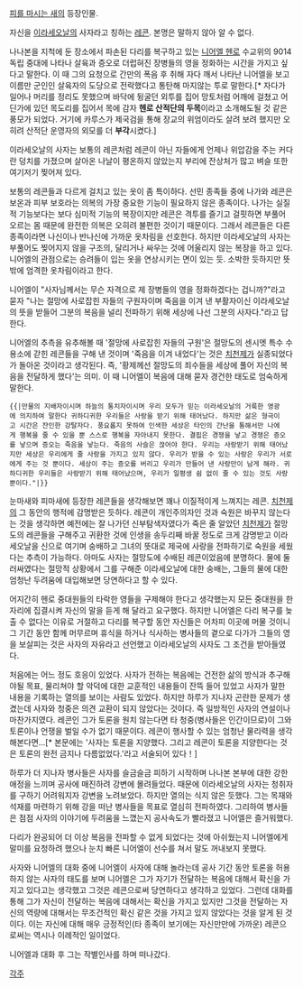 [[피를 마시는 새]]의 등장인물.

자신을 [[이라세오날]]의 사자라고 칭하는 [[레콘]]. 본명은 말하지 않아 알 수 없다.

나나본을 지척에 둔 장소에서 파손된 다리를 복구하고 있는 [[니어엘 헨로]] 수교위의 9014 독립 중대에 나타나 살육과 증오로 더럽혀진 장병들의 영을 정화하는 시간을 가지고 싶다고 말한다. 이 때 그의 요청으로 간만의 폭음 후 취해 자다 깨서 나타난 니어엘을 보고 이름만 군인인 살육자의 도당으로 전락했다고 통탄해 마지않는 투로 말한다.[* 자다가 일어나 머리를 정리도 못했으며 바닥에 뒹굴던 외투를 집어 망토처럼 어깨에 걸쳤고 어딘가에 있던 목도리를 집어서 목에 감자 '''헨로 산적단의 두목'''이라고 소개해도될 것 같은 풍모가 되었다. 거기에 카루스가 제국검을 통해 장교의 위엄이라도 살려 보려 했지만 오히려 산적단 운영자의 외모를 더 '''부각'''시켰다.]

이라세오날의 사자는 보통의 레콘처럼 레콘이 아닌 자들에게 언제나 위압감을 주는 커다란 덩치를 가졌으며 살아온 나날이 평온하지 않았는지 부리에 잔상처가 많고 벼슬 또한 여기저기 찢어져 있다.

보통의 레콘들과 다르게 걸치고 있는 옷이 좀 특이하다. 선민 종족들 중에 나가와 레콘은 보온과 피부 보호라는 의복의 가장 중요한 기능이 필요하지 않은 종족이다. 나가는 실질적 기능보다는 보다 심미적 기능의 복장이지만 레콘은 격투를 즐기고 걸핏하면 부풀어 오르는 몸 때문에 완전한 의복은 오히려 불편한 것이기 때문이다. 그래서 레콘들은 다른 종족이라면 나신이나 반나신에 가까운 옷차림을 선호한다. 하지만 이라세오날의 사자는 부풀어도 찢어지지 않을 구조의, 달리거나 싸우는 것에 어울리지 않는 복장을 하고 있다. 니어엘의 관점으로는 승려들이 입는 옷을 연상시키는 면이 있는 듯. 소박한 듯하지만 뜻밖에 엄격한 옷차림이라고 한다.

니어엘이 "사자님께서는 무슨 자격으로 제 장병들의 영을 정화하겠다는 겁니까?"라고 묻자 "나는 절망에 사로잡힌 자들의 구원자이며 죽음을 이겨 낸 부활자이신 이라세오날의 뜻을 받들어 그분의 복음을 널리 전파하기 위해 세상에 나선 그분의 사자다."라고 답한다.

니어엘의 추측을 유추해볼 때 '절망에 사로잡힌 자들의 구원'은 절망도의 센시엣 특수 수용소에 갇힌 레콘들을 구해 낸 것이며 '죽음을 이겨 내었다'는 것은 [[치천제]]가 실종되었다가 돌아온 것이라고 생각된다. 즉, '황제께선 절망도의 죄수들을 세상에 풀어 자신의 복음을 전달하게 했다'는 의미. 이 때 니어엘이 복음에 대해 묻자 경건한 태도로 엄숙하게 말한다.

 {{|만물의 지배자이시며 하늘의 통치자이시며 우리 모두가 믿는 이라세오날의 거룩한 영광에 의지하여 말한다 귀하디귀한 우리들은 사랑을 받기 위해 태어났다. 하지만 삶은 형극이고 시간은 잔인한 강탈자다. 풍요롭지 못하여 인색한 세상은 타인의 간난을 통해서만 나에게 행복을 줄 수 있을 뿐 스스로 행복을 자아내지 못한다. 결핍은 경쟁을 낳고 경쟁은 증오를 낳으며 증오는 죽음을 낳는다. 죽음의 사슬은 끊어야 한다. 우리는 사랑받기 위해 태어났지만 세상은 우리에게 줄 사랑을 가지고 있지 않다. 우리가 받을 수 있는 사랑은 우리가 서로에게 주는 것 뿐이다. 세상이 주는 증오를 버리고 우리가 만들어 낸 사랑만이 남게 해라. 귀하디귀한 우리들은 사랑받기 위해 태어났으며, 우리가 일평생 쉼 없이 줄 수 있는 것도 사랑뿐이다."|}}

눈마새와 피마새에 등장한 레콘들을 생각해보면 꽤나 이질적이게 느껴지는 레콘. [[치천제]]의 그 동안의 행적에 감명받은 듯하다. 레콘이 개인주의자인 것과 숙원은 바꾸지 않는다는 것을 생각하면 예전에는 잘 나가던 신부탐색자였다가 죽은 줄 알았던 [[치천제]]가 절망도의 레콘들을 구해주고 귀환한 것에 인생을 송두리째 바꿀 정도로 크게 감명받고 이라세오날을 신으로 여기며 숭배하고 그녀의 뜻대로 제국에 사랑을 전파하기로 숙원을 세웠다는 추측이 가능하다. 아마도 사자는 절망도에 수배된 레콘이었음에 분명하다. 물에 둘러싸였다는 절망적 상황에서 그를 구해준 이라세오날에 대한 숭배는, 그들의 물에 대한 엄청난 두려움에 대입해보면 당연하다고 할 수 있다.

어지간히 헨로 중대원들의 타락한 영들을 구제해야 한다고 생각했는지 모든 중대원을 한자리에 집결시켜 자신의 말을 듣게 해 달라고 요구했다. 하지만 니어엘은 다리 복구를 늦출 수 없다는 이유로 거절하고 다리를 복구할 동안 자신들은 어차피 이곳에 머물 것이니 그 기간 동안 함께 머무르며 휴식을 하거나 식사하는 병사들의 곁으로 다가가 그들의 영을 보살피는 것은 사자의 자유라고 선언했고 이라세오날의 사자도 그 조건을 받아들였다.

처음에는 어느 정도 호응이 있었다. 사자가 전하는 복음에는 건전한 삶의 방식과 추구해야될 목표, 물리쳐야 할 악덕에 대한 교훈적인 내용들이 잔뜩 들어 있었고 사자가 말한 내용을 기록하는 열의를 보이는 사람도 있었다. 하지만 하루가 지나자 곤란한 문제가 생겼는데 사자와 청중은 의견 교환이 되지 않았다는 것이다. 즉 일방적인 사자의 연설이나 마찬가지였다. 레콘인 그가 토론을 원치 않는다면 타 청중(병사들은 인간이므로)이 그와 토론이나 언쟁을 벌일 수가 없기 때문이다. 레콘이 행사할 수 있는 엄청난 물리력을 생각해본다면...[* 본문에는 '사자는 토론을 지양했다. 그리고 레콘이 토론을 지양한다는 것은 토론의 완전 금지나 다름없었다.'라고 서술되어 있다！]

하루가 더 지나자 병사들은 사자를 슬금슬금 피하기 시작하며 나나본 본부에 대한 강한 애정을 느끼며 공사에 매진하려 강변에 몰려들었다. 때문에 이라세오날의 사자는 청취자를 구하기 어려워지자 강변을 노려보았다. 하지만 열의는 식지 않은 듯했다. 그는 목재와 석재를 마련하기 위해 강을 떠난 병사들을 목표로 열심히 전파하였다. 그리하여 병사들은 점점 사자의 이야기에 두려움을 느꼈는지 공사속도가 빨라졌고 니어엘은 즐거워했다.

다리가 완공되어 더 이상 복음을 전파할 수 없게 되었다는 것에 아쉬웠는지 니어엘에게 말미를 요청하려 했으나 눈치 빠른 니어엘이 선수를 쳐서 말도 꺼내보지 못했다.  

사자와 니어엘의 대화 중에 니어엘이 사자에 대해 놀라는데 공사 기간 동안 토론을 허용하지 않는 사자의 태도를 보며 니어엘은 그가 자기가 전달하는 복음에 대해서 확신을 가지고 있다고는 생각했고 그것은 레콘으로써 당연하다고 생각하고 있었다. 그런데 대화를 통해 그가 자신이 전달하는 복음에 대해서는 확신을 가지고 있지만 그것을 전달하는 자신의 역량에 대해서는 무조건적인 확신 같은 것을 가지고 있지 않았다는 것을 알게 된 것이다. 이는 자신에 대해 매우 긍정적인(타 종족이 보기에는 자신만만에 가까운) 레콘으로써는 역시나 이례적인 일이었다.

니어엘과 대화 후 그는 작별인사를 하며 떠나갔다. 


[[각주]]
